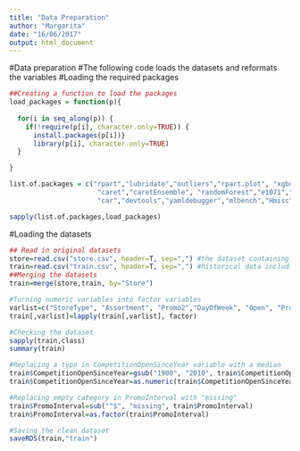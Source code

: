 ```yaml
---
title: "Data Preparation"
author: "Margarita"
date: "16/06/2017"
output: html_document
---
```

#Data preparation
#The following code loads the datasets and reformats the variables
#Loading the required packages
```r
##Creating a function to load the packages
load_packages = function(p){
  
  for(i in seq_along(p)) {
    if(!require(p[i], character.only=TRUE)) {
      install.packages(p[i])}
      library(p[i], character.only=TRUE)
  }

}

list.of.packages = c("rpart","lubridate","outliers","rpart.plot", "xgboost",
                      "caret","caretEnsemble", "randomForest","e1071","pROC", "tidyr", "klaR", 
                      "car","devtools","yamldebugger","mlbench","Hmisc", "ggvis","relaimpo")

sapply(list.of.packages,load_packages)
```

#Loading the datasets
```r
## Read in original datasets
store=read.csv("store.csv", header=T, sep=",") #the dataset containing supplemental information about the stores
train=read.csv("train.csv", header=T, sep=",") #historical data including sales
##Merging the datasets 
train=merge(store,train, by="Store")
```

```r
#Turning numeric variables into factor variables
varlist=c("StoreType", "Assortment", "Promo2","DayOfWeek", "Open", "Promo", "StateHoliday", "SchoolHoliday")
train[,varlist]=lapply(train[,varlist], factor)
```

```r
#Checking the dataset
sapply(train,class)
summary(train)
```

```r
#Replacing a typo in CompetitionOpenSinceYear variable with a median
train$CompetitionOpenSinceYear=gsub("1900", "2010", train$CompetitionOpenSinceYear)
train$CompetitionOpenSinceYear=as.numeric(train$CompetitionOpenSinceYear)
```

```r
#Replacing empty category in PromoInterval with "missing"
train$PromoInterval=sub("^$", "missing", train$PromoInterval)
train$PromoInterval=as.factor(train$PromoInterval)
```

```r
#Saving the clean dataset
saveRDS(train,"train")
```
